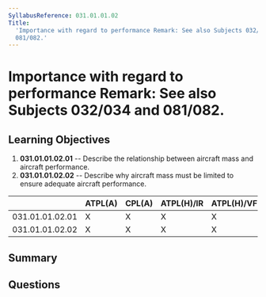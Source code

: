 ```yaml
---
SyllabusReference: 031.01.01.02
Title:
  'Importance with regard to performance Remark: See also Subjects 032/034 and
  081/082.'
---
```


# Importance with regard to performance Remark: See also Subjects 032/034 and 081/082.

## Learning Objectives

1. **031.01.01.02.01** -- Describe the relationship between aircraft mass and
   aircraft performance.
2. **031.01.01.02.02** -- Describe why aircraft mass must be limited to ensure
   adequate aircraft performance.

|                 | ATPL(A) | CPL(A) | ATPL(H)/IR | ATPL(H)/VFR | CPL(H) | IR  | CBIR(A) |
| --------------- | ------- | ------ | ---------- | ----------- | ------ | --- | ------- |
| 031.01.01.02.01 | X       | X      | X          | X           | X      |     |         |
| 031.01.01.02.02 | X       | X      | X          | X           | X      |     |         |

## Summary

## Questions
